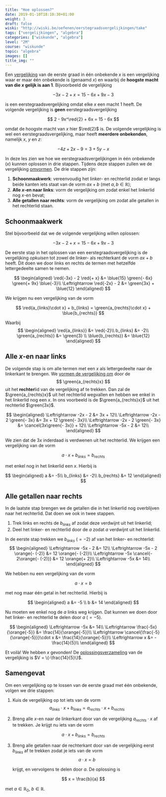 ```yaml
---
title: "Hoe oplossen?"
date: 2019-01-10T18:10:30+01:00
weight: 3
draft: false
wiski: "http://wiski.be/oefenen/eerstegraadsvergelijkingen/take"
tags: ["vergelijkingen", "algebra"]
categories: ["wiskunde", "algebra"]
level: "2M"
course: "wiskunde"
topic: "algebra"
images: []
title_img: ""
---
```


Een [vergelijking](intro) van de eerste graad in één onbekende $x$ is een vergelijking
waar er maar één onbekende is <Mute>(genaamd $x$)</Mute> en waarbij de
**hoogste macht van die $x$ gelijk is aan $1$**. Bijvoorbeeld de
vergelijking


$$
-3x - 2 + x = 15 - 6x + 9x -3
$$


is een eerstegraadsvergelijking omdat elke $x$ een macht $1$ heeft.
De volgende vergelijking is **geen** eerstegraadsvergelijking


$$
2 - 9x^\red{2} + 6x = 15 - 6x
$$


omdat de hoogste macht van $x$ hier $\red{2}$ is. De volgende vergelijking is
wel een eerstegraadsvergelijking, maar heeft **meerdere onbekenden**, namelijk
$x$, $y$ en $z$:


$$
-4z + 2x -9 = 3 + 5y - x
$$


In deze les zien we hoe we eerstegraadsvergelijkingen in één onbekende ($x$)
kunnen oplossen in drie stappen. Tijdens deze stappen zullen we de vergelijking
[omvormen](omvormen).
De drie stappen zijn:

1. **Schoonmaakwerk**: vereenvoudig het linker- en rechterlid zodat er langs
   beide kanten iets staat van de vorm $a x + b$
   <Mute>(met $a, b \in \mathbb{R}$)</Mute>;
2. **Alle $x$-en naar links**: vorm de vergelijking om zodat enkel het
   linkerlid nog $x$-en bevat;
3. **Alle getallen naar rechts**: vorm de vergelijking om zodat alle getallen in
   het rechterlid staan.

## Schoonmaakwerk

Stel bijvoorbeeld dat we de volgende vergelijking willen oplossen:


$$
-3x - 2 + x = 15 - 6x + 9x -3
$$


De eerste stap in het oplossen van een eerstegraadsvergelijking is de
vergelijking _opkuisen_ tot zowel de linker- als rechterkant de vorm $ax + b$
heeft. Dit doen we door links en rechts de termen met hetzelfde lettergedeelte samen
te nemen.

$$
\begin{aligned}
\red{-3x} - 2 \red{+ x} &= \blue{15}
\green{- 6x}
\green{+ 9x} \blue{-3}\\
 \Leftrightarrow \red{-2x} - 2 &= \green{3x} + \blue{12}
\end{aligned}
$$

We krijgen nu een vergelijking van de vorm

$$
\red{a_{links}\cdot x} + b_{links} = \green{a_{rechts}\cdot x} + \blue{b_{rechts}}
$$


Waarbij
$$
\begin{aligned}
\red{a_{links}} &= \red{-2}\\
 b_{links} &= -2\\
 \green{a_{rechts}} &= \green{3} \\
 \blue{b_{rechts}} &= \blue{12}
\end{aligned}
$$

## Alle $x$-en naar links

De volgende stap is om alle termen met een $x$ als lettergedeelte naar de
linkerkant te brengen. We [vormen de vergelijking om](omvormen) door de
$$
\green{a_{rechts}x}
$$
uit het **rechter**lid van de vergelijking af te trekken. Dan zal de
$\green{a_{rechts}x}$ uit het
rechterlid wegvallen en hebben we enkel in het linkerlid nog een $x$.
In ons voorbeeld is de $\green{a_{rechts}x}$ uit het rechterlid $\green{3x}$.

$$
\begin{aligned}
\Leftrightarrow -2x - 2 &= 3x + 12\\
 \Leftrightarrow -2x - 2 \green{- 3x} &= 3x + 12 \green{- 3x}\\
 \Leftrightarrow -2x - 2 \green{- 3x} &= \cancel{3x\green{- 3x}} + 12\\
 \Leftrightarrow -5x - 2 &= 12\\
\end{aligned}
$$

We zien dat de $3x$ inderdaad is verdwenen uit het rechterlid.
We krijgen een vergelijking van de vorm


$$
a\cdot x + b_{links} = b_{rechts}
$$


met enkel nog in het linkerlid een $x$. Hierbij is

$$
\begin{aligned}
a &= -5\\
 b_{links} &= -2\\
 b_{rechts} &= 12
\end{aligned}
$$

## Alle getallen naar rechts

In de laatste stap brengen we de getallen die in het linkerlid nog overblijven
naar het rechterlid. Dat doen we ook in twee stappen.

1. Trek links en rechts de $b_{links}$ af zodat deze verdwijnt uit het linkerlid;
2. Deel het linker- en rechterlid door de $a$ zodat $a$ verdwijnt uit het
   linkerlid.

In de eerste stap trekken we $b_{links}$ <Mute>($= -2$)</Mute> af van het linker- en rechterlid:
$$
\begin{aligned}
\Leftrightarrow -5x - 2 &= 12\\
 \Leftrightarrow -5x - 2 \orange{- (-2)} &= 12 \orange{- (-2)}\\
 \Leftrightarrow -5x \cancel{- 2\orange{- (-2)}} &= 12 \orange{+ 2}\\
 \Leftrightarrow -5x &= 14\\
\end{aligned}
$$

We hebben nu een vergelijking van de vorm


$$
a\cdot x = b
$$


met nog maar één getal in het rechterlid. Hierbij is

$$
\begin{aligned}
a &= -5 \\
 b &= 14
\end{aligned}
$$

Nu moeten we enkel nog de $a$ links weg krijgen. Dat kunnen we doen door het
linker- en rechterlid te delen door $a$ <Mute>($= -5$)</Mute>.

$$
\begin{aligned}
\Leftrightarrow -5x &= 14\\
 \Leftrightarrow \frac{-5x}{\orange{-5}} &= \frac{14}{\orange{-5}}\\
 \Leftrightarrow \cancel{\frac{-5}{\orange{-5}}}\cdot x &= \frac{14}{\orange{-5}}\\
 \Leftrightarrow x &= -\frac{14}{5}\\
\end{aligned}
$$

Et voilà! We hebben $x$ gevonden! De [oplossingsverzameling](intro#oplossingsverzameling) van de vergelijking
is $V = \{-\frac{14}{5}\}$.

## Samengevat

<Attention title="Oplossen van een vergelijking in de eerste graad met één onbekende">

Om een vergelijking op te lossen van de eerste graad met één onbekende, volgen we drie stappen:

1. Kuis de vergelijking op tot iets van de vorm 
$$
a_{links}\cdot x + b_{links} = a_{rechts}\cdot x + b_{rechts}
$$

2. Breng alle $x$-en naar de linkerkant door van de vergelijking
   $a_{rechts}\cdot x$ af te trekken. Je krijgt nu iets van de vorm
   
$$
a\cdot x + b_{links} = b_{rechts}
$$

3. Breng alle getallen naar de rechterkant door van de vergelijking eerst
   $b_{links}$ af te trekken zodat je iets van de vorm 
$$
a\cdot x = b
$$

   krijgt, en vervolgens te delen door $a$.
   De oplossing is
   
$$
x = \frac{b}{a}
$$

   met $a \in \mathbb{R}_0$, $b \in \mathbb{R}$.

</Attention>
